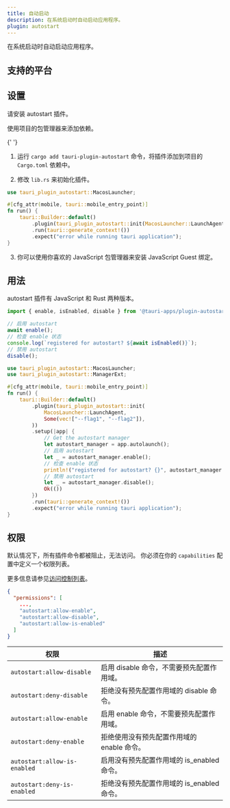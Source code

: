 ```yaml
---
title: 自动启动
description: 在系统启动时自动启动应用程序。
plugin: autostart
---
```




<PluginLinks plugin={frontmatter.plugin} />

在系统启动时自动启动应用程序。

## 支持的平台

<Compatibility plugin={frontmatter.plugin} />

## 设置

请安装 autostart 插件。

<Tabs>
  <TabItem label="自动">

使用项目的包管理器来添加依赖。

{' '}

<CommandTabs
  npm="npm run tauri add autostart"
  yarn="yarn run tauri add autostart"
  pnpm="pnpm tauri add autostart"
  bun="bun tauri add autostart"
  cargo="cargo tauri add autostart"
/>

  </TabItem>
  <TabItem label="手动">

1. 运行 `cargo add tauri-plugin-autostart` 命令，将插件添加到项目的 `Cargo.toml` 依赖中。

2. 修改 `lib.rs` 来初始化插件。

```rust title="lib.rs" ins={1, 6}
use tauri_plugin_autostart::MacosLauncher;

#[cfg_attr(mobile, tauri::mobile_entry_point)]
fn run() {
    tauri::Builder::default()
        .plugin(tauri_plugin_autostart::init(MacosLauncher::LaunchAgent, Some(vec!["--flag1", "--flag2"]) /* arbitrary number of args to pass to your app */))
        .run(tauri::generate_context!())
        .expect("error while running tauri application");
}
```

3. 你可以使用你喜欢的 JavaScript 包管理器来安装 JavaScript Guest 绑定。

  <CommandTabs
      npm="npm install @tauri-apps/plugin-autostart"
      yarn="yarn add @tauri-apps/plugin-autostart"
      pnpm="pnpm add @tauri-apps/plugin-autostart"
      bun="bun add @tauri-apps/plugin-autostart"
  />
  </TabItem>
</Tabs>

## 用法

autostart 插件有 JavaScript 和 Rust 两种版本。

<Tabs>
  <TabItem label="JavaScript">

```javascript
import { enable, isEnabled, disable } from '@tauri-apps/plugin-autostart';

// 启用 autostart
await enable();
// 检查 enable 状态
console.log(`registered for autostart? ${await isEnabled()}`);
// 禁用 autostart
disable();
```

  </TabItem>
  <TabItem label="Rust">

```rust
use tauri_plugin_autostart::MacosLauncher;
use tauri_plugin_autostart::ManagerExt;

#[cfg_attr(mobile, tauri::mobile_entry_point)]
fn run() {
    tauri::Builder::default()
        .plugin(tauri_plugin_autostart::init(
            MacosLauncher::LaunchAgent,
            Some(vec!["--flag1", "--flag2"]),
        ))
        .setup(|app| {
            // Get the autostart manager
            let autostart_manager = app.autolaunch();
            // 启用 autostart
            let _ = autostart_manager.enable();
            // 检查 enable 状态
            println!("registered for autostart? {}", autostart_manager.is_enabled().unwrap());
            // 禁用 autostart
            let _ = autostart_manager.disable();
            Ok(())
        })
        .run(tauri::generate_context!())
        .expect("error while running tauri application");
}
```

  </TabItem>
</Tabs>

## 权限

默认情况下，所有插件命令都被阻止，无法访问。
你必须在你的 `capabilities` 配置中定义一个权限列表。

更多信息请参见[访问控制列表](/zh-cn/reference/acl/)。

```json title="src-tauri/capabilities/default.json"
{
  "permissions": [
    ...,
    "autostart:allow-enable",
    "autostart:allow-disable",
    "autostart:allow-is-enabled"
  ]
}
```

| 权限                         | 描述                                       |
| ---------------------------- | ------------------------------------------ |
| `autostart:allow-disable`    | 启用 disable 命令，不需要预先配置作用域。  |
| `autostart:deny-disable`     | 拒绝没有预先配置作用域的 disable 命令。    |
| `autostart:allow-enable`     | 启用 enable 命令，不需要预先配置作用域。   |
| `autostart:deny-enable`      | 拒绝使用没有预先配置作用域的 enable 命令。 |
| `autostart:allow-is-enabled` | 启用没有预先配置作用域的 is_enabled 命令。 |
| `autostart:deny-is-enabled`  | 拒绝没有预先配置作用域的 is_enabled 命令。 |
